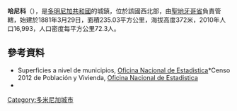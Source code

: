 {{Coord|19|24|0|N|70|48|0|W|display=title}}

'''哈尼科'''（{{lang-es|Jánico}}），是[[多明尼加共和國|多明尼加共和國]]的城鎮，位於該國西北部，由[[聖地牙哥省_(多明尼加)|聖地牙哥省]]負責管轄，始建於1881年3月29日，面積235.03平方公里，海拔高度372米，2010年人口16,993，人口密度每平方公里72.3人。

==參考資料==
*Superficies a nivel de municipios, [https://web.archive.org/web/20090417021712/http://one.gob.do/index.php?option=com_content&task=view&id=63&Itemid=283 Oficina Nacional de Estadistica]*Censo 2012 de Población y Vivienda, [http://one.gob.do/ Oficina Nacional de Estadistica]{{Wayback|url=http://one.gob.do/index.php?option=com_content&task=view&id=63&Itemid=283 |date=20090417021712 }}
*{{cite web |url=http://www.one.gob.do/index.php?option=com_docman&task=cat_view&gid=113 |title=Listado de Codigos de Provincias, Municipio y Distritos Municipales, Actualizada a Junio 20 del 2006 |author=Oficina Nacional de Estadistica, Departamento de Cartografia, Division de  Limites y Linderos |language=es |accessdate=2007-01-24 |deadurl=yes |archiveurl=https://web.archive.org/web/20070314215735/http://www.one.gob.do/index.php?option=com_docman&task=cat_view&gid=113 |archivedate=2007-03-14 }}

{{DominicanRepublic-geo-stub}}
[[Category:多米尼加城市|Category:多米尼加城市]]